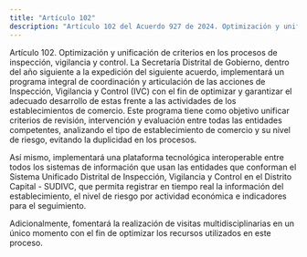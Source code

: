 ```yaml
---
title: "Artículo 102"
description: "Artículo 102 del Acuerdo 927 de 2024. Optimización y unificación de criterios en los procesos de inspección, vigilancia y control."
---
```


Artículo 102. Optimización y unificación de criterios en los procesos de inspección, vigilancia y control.  La Secretaría Distrital de Gobierno, dentro del año siguiente a la expedición del siguiente acuerdo, implementará un programa integral de coordinación y articulación de las acciones de Inspección, Vigilancia y Control (IVC) con el fin de optimizar y garantizar el adecuado desarrollo de estas frente a las actividades de los establecimientos de comercio. Este programa tiene como objetivo unificar criterios de revisión, intervención y evaluación entre todas las entidades competentes, analizando el tipo de establecimiento de comercio y su nivel de riesgo, evitando la duplicidad en los procesos.
 
Así mismo, implementará una plataforma tecnológica interoperable entre todos los sistemas de información que usan las entidades que conforman el Sistema Unificado Distrital de Inspección, Vigilancia y Control en el Distrito Capital - SUDIVC, que permita registrar en tiempo real la información del establecimiento, el nivel de riesgo por actividad económica e indicadores para el seguimiento.
 
Adicionalmente, fomentará la realización de visitas multidisciplinarias en un único momento con el fin de optimizar los recursos utilizados en este proceso.